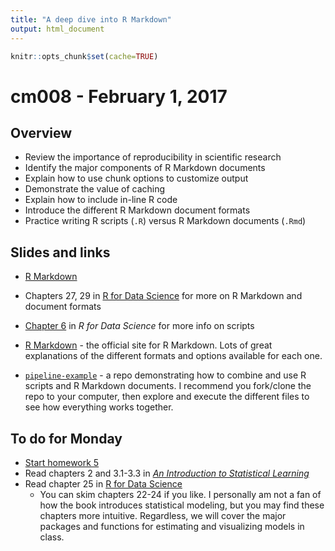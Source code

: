 ```yaml
---
title: "A deep dive into R Markdown"
output: html_document
---
```


```r
knitr::opts_chunk$set(cache=TRUE)
```

# cm008 - February 1, 2017

## Overview

* Review the importance of reproducibility in scientific research
* Identify the major components of R Markdown documents
* Explain how to use chunk options to customize output
* Demonstrate the value of caching
* Explain how to include in-line R code
* Introduce the different R Markdown document formats
* Practice writing R scripts (`.R`) versus R Markdown documents (`.Rmd`)

## Slides and links

* [R Markdown](block013_rmarkdown.html)

* Chapters 27, 29 in [R for Data Science](http://r4ds.had.co.nz) for more on R Markdown and document formats
* [Chapter 6](http://r4ds.had.co.nz/workflow-scripts.html) in *R for Data Science* for more info on scripts
* [R Markdown](http://rmarkdown.rstudio.com/) - the official site for R Markdown. Lots of great explanations of the different formats and options available for each one.
* [`pipeline-example`](https://github.com/uc-cfss/pipeline-example) - a repo demonstrating how to combine and use R scripts and R Markdown documents. I recommend you fork/clone the repo to your computer, then explore and execute the different files to see how everything works together.

## To do for Monday

* [Start homework 5](hw05-reproducible-research.html)
* Read chapters 2 and 3.1-3.3 in [*An Introduction to Statistical Learning*](http://link.springer.com.proxy.uchicago.edu/book/10.1007%2F978-1-4614-7138-7)
* Read chapter 25 in [R for Data Science](http://r4ds.had.co.nz/)
    * You can skim chapters 22-24 if you like. I personally am not a fan of how the book introduces statistical modeling, but you may find these chapters more intuitive. Regardless, we will cover the major packages and functions for estimating and visualizing models in class.

